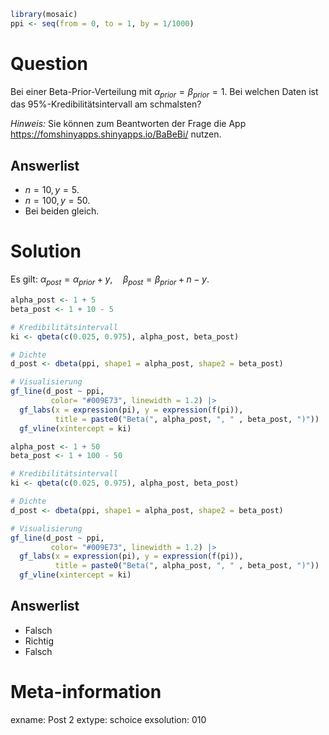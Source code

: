 ```r
library(mosaic)
ppi <- seq(from = 0, to = 1, by = 1/1000)
```

Question
========

Bei einer Beta-Prior-Verteilung mit $\alpha_{prior}=\beta_{prior}=1$.
Bei welchen Daten ist das 95%-Kredibilitätsintervall am schmalsten?

*Hinweis:* Sie können zum Beantworten der Frage die App <https://fomshinyapps.shinyapps.io/BaBeBi/> nutzen.

Answerlist
----------
* $n=10, y=5$. 
* $n=100, y=50$. 
* Bei beiden gleich.


Solution
========

Es gilt: $\alpha_{post} = \alpha_{prior} + y, \quad \beta_{post} = \beta_{prior} + n - y$.

```r
alpha_post <- 1 + 5
beta_post <- 1 + 10 - 5

# Kredibilitätsintervall
ki <- qbeta(c(0.025, 0.975), alpha_post, beta_post)

# Dichte
d_post <- dbeta(ppi, shape1 = alpha_post, shape2 = beta_post)

# Visualisierung
gf_line(d_post ~ ppi,
         color= "#009E73", linewidth = 1.2) |>
  gf_labs(x = expression(pi), y = expression(f(pi)),
          title = paste0("Beta(", alpha_post, ", " , beta_post, ")")) |>
  gf_vline(xintercept = ki)
```

```r
alpha_post <- 1 + 50
beta_post <- 1 + 100 - 50

# Kredibilitätsintervall
ki <- qbeta(c(0.025, 0.975), alpha_post, beta_post)

# Dichte
d_post <- dbeta(ppi, shape1 = alpha_post, shape2 = beta_post)

# Visualisierung
gf_line(d_post ~ ppi,
         color= "#009E73", linewidth = 1.2) |>
  gf_labs(x = expression(pi), y = expression(f(pi)),
          title = paste0("Beta(", alpha_post, ", " , beta_post, ")")) |>
  gf_vline(xintercept = ki)
```


Answerlist
----------
* Falsch
* Richtig
* Falsch

Meta-information
================
exname: Post 2
extype: schoice
exsolution: 010

